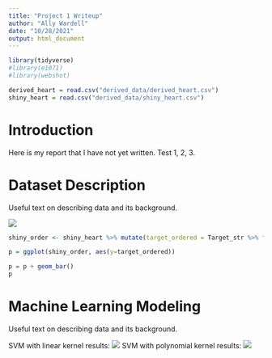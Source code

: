```yaml
---
title: "Project 1 Writeup"
author: "Ally Wardell"
date: "10/28/2021"
output: html_document
---
```


```r
library(tidyverse)
#library(e1071)
#library(webshot)

derived_heart = read.csv("derived_data/derived_heart.csv")
shiny_heart = read.csv("derived_data/shiny_heart.csv")

```

# Introduction
Here is my report that I have not yet written. Test 1, 2, 3. 

# Dataset Description
Useful text on describing data and its background. 

![](figures/table1_descriptive.png)
```r

shiny_order <- shiny_heart %>% mutate(target_ordered = Target_str %>% fct_infreq() %>% fct_rev())

p = ggplot(shiny_order, aes(y=target_ordered))

p = p + geom_bar()
p
```


# Machine Learning Modeling
Useful text on describing data and its background. 

SVM with linear kernel results: 
![](figures/table2_svmlinear.png)
SVM with polynomial kernel results: 
![](figures/table2_svmpoly.png)
```r


```
